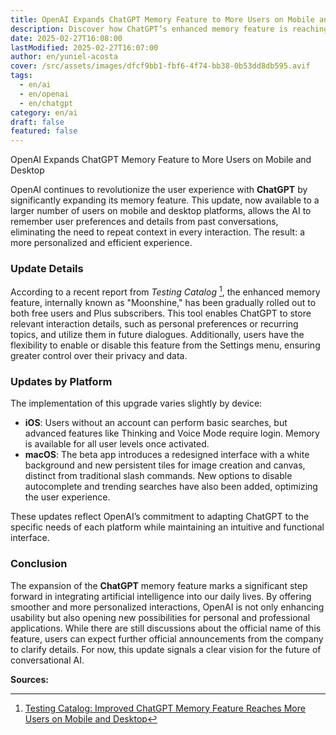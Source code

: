 ```yaml
---
title: OpenAI Expands ChatGPT Memory Feature to More Users on Mobile and Desktop
description: Discover how ChatGPT’s enhanced memory feature is reaching more users, improving personalization and efficiency in AI interactions.
date: 2025-02-27T16:08:00
lastModified: 2025-02-27T16:07:00
author: en/yuniel-acosta
cover: /src/assets/images/dfcf9bb1-fbf6-4f74-bb38-0b53dd8db595.avif
tags:
  - en/ai
  - en/openai
  - en/chatgpt
category: en/ai
draft: false
featured: false
---
```

OpenAI Expands ChatGPT Memory Feature to More Users on Mobile and Desktop

OpenAI continues to revolutionize the user experience with **ChatGPT** by significantly expanding its memory feature. This update, now available to a larger number of users on mobile and desktop platforms, allows the AI to remember user preferences and details from past conversations, eliminating the need to repeat context in every interaction. The result: a more personalized and efficient experience.

### Update Details

According to a recent report from _Testing Catalog_ [^1], the enhanced memory feature, internally known as "Moonshine," has been gradually rolled out to both free users and Plus subscribers. This tool enables ChatGPT to store relevant interaction details, such as personal preferences or recurring topics, and utilize them in future dialogues. Additionally, users have the flexibility to enable or disable this feature from the Settings menu, ensuring greater control over their privacy and data.

### Updates by Platform

The implementation of this upgrade varies slightly by device:

- **iOS**: Users without an account can perform basic searches, but advanced features like Thinking and Voice Mode require login. Memory is available for all user levels once activated.
- **macOS**: The beta app introduces a redesigned interface with a white background and new persistent tiles for image creation and canvas, distinct from traditional slash commands. New options to disable autocomplete and trending searches have also been added, optimizing the user experience.

These updates reflect OpenAI’s commitment to adapting ChatGPT to the specific needs of each platform while maintaining an intuitive and functional interface.

### Conclusion

The expansion of the **ChatGPT** memory feature marks a significant step forward in integrating artificial intelligence into our daily lives. By offering smoother and more personalized interactions, OpenAI is not only enhancing usability but also opening new possibilities for personal and professional applications. While there are still discussions about the official name of this feature, users can expect further official announcements from the company to clarify details. For now, this update signals a clear vision for the future of conversational AI.

**Sources:**  
[^1]: [Testing Catalog: Improved ChatGPT Memory Feature Reaches More Users on Mobile and Desktop](https://www.testingcatalog.com/improved-chatgpt-memory-feature-reaches-more-users-on-mobile-and-desktop/)
